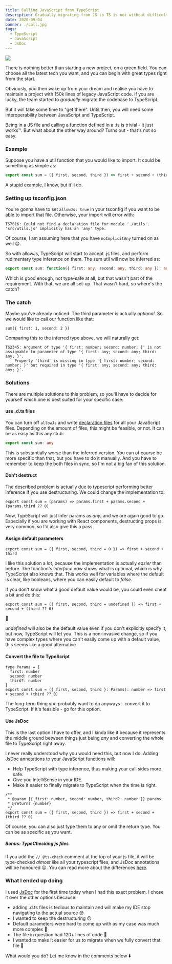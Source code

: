 ```yaml
---
title: Calling JavaScript from TypeScript
description: Gradually migrating from JS to TS is not without difficulties - here are some tricks to smoothen the interoperability
date: 2020-09-04
banner: ./call.jpg
tags:
  - TypeScript
  - JavaScript
  - JsDoc
---
```



<img src="./call.jpg" />

<Attribution name="Antoine Barr&egrave;s" url="https://unsplash.com/@antoinebarres" />

There is nothing better than starting a new project, on a green field.
You can choose all the latest tech you want, and you can begin with great types right from the start.

Obviously, you then wake up from your dream and realise you have to maintain a project with 150k lines of legacy JavaScript code.
If you are lucky, the team started to _gradually_ migrate the codebase to TypeScript.

But it will take some time to "get there".
Until then, you will need some interoperability between JavaScript and TypeScript.

Being in a JS file and calling a function defined in a .ts is trivial - it just works&trade;.
But what about the other way around? Turns out - that's not so easy.

### Example

Suppose you have a util function that you would like to import. It could be something as simple as:

```js:title=utils.js
export const sum = ({ first, second, third }) => first + second + (third ?? 0)
```

A stupid example, I know, but it'll do.

### Setting up tsconfig.json

You're gonna have to set `allowJs: true` in your tsconfig if you want to be able to import that file.
Otherwise, your import will error with:

```
TS7016: Could not find a declaration file for module './utils'.
'src/utils.js' implicitly has an 'any' type.
```

Of course, I am assuming here that you have `noImplicitAny` turned on as well 😊.

So with allowJs, TypeScript will start to accept .js files, and perform rudimentary type inference on them.
The sum util will now be inferred as:

```ts
export const sum: function({ first: any, second: any, third: any }): any
```

Which is good enough, not type-safe at all, but that wasn't part of the requirement.
With that, we are all set-up. That wasn't hard, so where's the catch?

### The catch

Maybe you've already noticed: The third parameter is actually _optional_.
So we would like to call our function like that:

```ts:title=the-catch
sum({ first: 1, second: 2 })
```

Comparing this to the inferred type above, we will naturally get:

```
TS2345: Argument of type '{ first: number; second: number; }' is not assignable to parameter of type '{ first: any; second: any; third: any; }'.
    Property 'third' is missing in type '{ first: number; second: number; }' but required in type '{ first: any; second: any; third: any; }'.
```

### Solutions

There are multiple solutions to this problem, so you'll have to decide for yourself which one is best suited for your specific case:

#### use .d.ts files

You can turn off `allowJs` and write [declaration files](https://www.typescriptlang.org/docs/handbook/declaration-files/introduction.html)
for all your JavaScript files.
Depending on the amount of files, this might be feasible, or not. It can be as easy as this any stub:

```ts:title=utils.d.ts
export const sum: any
```

This is substantially worse than the inferred version. You can of course be more specific than that, but you have to do it manually.
And you have to remember to keep the both files in sync, so I'm not a big fan of this solution.

#### Don't destruct

The described problem is actually due to typescript performing better inference if you use destructuring.
We could change the implementation to:

```js:title=no-destruct-utils
export const sum = (params) => params.first + params.second + (params.third ?? 0)
```

Now, TypeScript will just infer params as _any_, and we are again good to go.
Especially if you are working with React components, destructing props is very common, so I'd also give this a pass.

#### Assign default parameters

<SpacingBox />

```js:title=default-params
export const sum = ({ first, second, third = 0 }) => first + second + third
```

I like this solution a lot, because the implementation is actually _easier_ than before.
The function's _interface_ now shows what is optional, which is why TypeScript also knows that.
This works well for variables where the default is clear, like booleans, where you can easily default to _false_.

If you don't know what a good default value would be, you could even cheat a bit and do this:

```js:title=cheating-default-params
export const sum = ({ first, second, third = undefined }) => first + second + (third ?? 0)
```

🤯

_undefined_ will also be the default value even if you don't explicitly specify it, but now, TypeScript will let you.
This is a non-invasive change, so if you have complex types where you can't easily come up with a default value, this seems like a good alternative.

#### Convert the file to TypeScript

<SpacingBox />

```ts:title=ts-all-the-things
type Params = {
  first: number
  second: number
  third?: number
}
export const sum = ({ first, second, third }: Params): number => first + second + (third ?? 0)
```

The long-term thing you probably want to do anyways - convert it to TypeScript.
If it's feasible - go for this option.

#### Use JsDoc

This is the last option I have to offer, and I kinda like it because it represents the middle ground between things
just being _any_ and converting the whole file to TypeScript right away.

I never really understood why you would need this, but now I do.
Adding JsDoc annotations to your JavaScript functions will:

- Help TypeScript with type inference, thus making your call sides more safe.
- Give you IntelliSense in your IDE.
- Make it easier to finally migrate to TypeScript when the time is right.

```js:title=with-js-docs
/**
 * @param {{ first: number, second: number, third?: number }} params
 * @returns {number}
 */
export const sum = ({ first, second, third }) => first + second + (third ?? 0)
```

Of course, you can also just type them to any or omit the return type. You can be as specific as you want.

##### Bonus: TypeChecking js files

If you add the `// @ts-check` comment at the top of your js file,
it will be type-checked _almost_ like all your typescript files, and JsDoc annotations will be honoured 😮.
You can read more about the differences [here](https://github.com/Microsoft/TypeScript/wiki/Type-Checking-JavaScript-Files).

### What I ended up doing

I used [JsDoc](https://www.typescriptlang.org/docs/handbook/jsdoc-supported-types.html) for the first time today when I had this exact problem.
I chose it over the other options because:

- adding .d.ts files is tedious to maintain and will make my IDE stop navigating to the actual source 😒
- I wanted to keep the destructuring 😕
- Default parameters were hard to come up with as my case was much more complex 🧐
- The file in question had 120+ lines of code 🤨
- I wanted to make it easier for us to migrate when we fully convert that file 🚀

<Comments>What would you do? Let me know in the comments below ⬇️</Comments>
